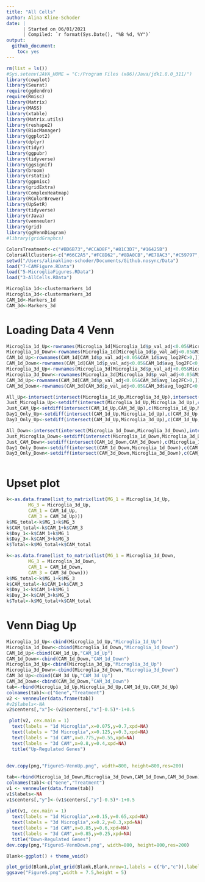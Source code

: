 ```yaml
---
title: "All Cells"
author: Alina Kline-Schoder
date: | 
      | Started on 06/01/2021
      | Compiled: `r format(Sys.Date(), "%B %d, %Y")`
output:
  github_document:
    toc: yes
---
```



```r
rm(list = ls())
#Sys.setenv(JAVA_HOME = "C:/Program Files (x86)/Java/jdk1.8.0_311/")
library(cowplot)
library(Seurat)
require(ggdendro)
require(Rmisc)
library(Matrix)
library(MASS)
library(xtable)
library(Matrix.utils)
library(reshape2)
library(BiocManager)
library(ggplot2)
library(dplyr)
library(tidyr)
library(ggpubr)
library(tidyverse)
library(ggsignif)
library(broom)
library(rstatix)
library(ggpmisc)
library(gridExtra)
library(ComplexHeatmap)
library(RColorBrewer)
library(UpSetR)
library(tidyverse)
library(rJava)
library(venneuler)
library(grid)
library(ggVennDiagram)
#library(gridGraphcs)

ColorsTreatment<-c("#BD6B73","#CCAD8F","#81C3D7","#16425B")
ColorsAllClusters<-c("#66C2A5","#FC8D62","#8DA0CB","#E78AC3","#C59797","#A6D854","#FFD92F","#BA95C7","#D3D942","#FFD92F","#B1A884","#BA95C7")
setwd("/Users/alinakline-schoder/Documents/Github.nosync/Data")
load("7-CAMFigure.RData")
load("5-MicrogliaFigures.RData")
load("3-AllCells.RData")

Microglia_1d<-clustermarkers_1d
Microglia_3d<-clustermarkers_3d
CAM_1d<-Markers_1d
CAM_3d<-Markers_3d
```
# Loading Data 4 Venn
```r
Microglia_1d_Up<-rownames(Microglia_1d[Microglia_1d$p_val_adj<0.05&Microglia_1d$avg_log2FC>0,])
Microglia_1d_Down<-rownames(Microglia_1d[Microglia_1d$p_val_adj<0.05&Microglia_1d$avg_log2FC<0,])
CAM_1d_Up<-rownames(CAM_1d[CAM_1d$p_val_adj<0.05&CAM_1d$avg_log2FC>0,])
CAM_1d_Down<-rownames(CAM_1d[CAM_1d$p_val_adj<0.05&CAM_1d$avg_log2FC<0,])
Microglia_3d_Up<-rownames(Microglia_3d[Microglia_3d$p_val_adj<0.05&Microglia_3d$avg_log2FC>0,])
Microglia_3d_Down<-rownames(Microglia_3d[Microglia_3d$p_val_adj<0.05&Microglia_3d$avg_log2FC<0,])
CAM_3d_Up<-rownames(CAM_3d[CAM_3d$p_val_adj<0.05&CAM_3d$avg_log2FC>0,])
CAM_3d_Down<-rownames(CAM_3d[CAM_3d$p_val_adj<0.05&CAM_3d$avg_log2FC<0,])

All_Up<-intersect(intersect(Microglia_1d_Up,Microglia_3d_Up),intersect(CAM_1d_Up,CAM_3d_Up))
Just_Microglia_Up<-setdiff(intersect(Microglia_1d_Up,Microglia_3d_Up),c(CAM_1d_Up,CAM_3d_Up))
Just_CAM_Up<-setdiff(intersect(CAM_1d_Up,CAM_3d_Up),c(Microglia_1d_Up,Microglia_3d_Up))
Day1_Only_Up<-setdiff(intersect(CAM_1d_Up,Microglia_1d_Up),c(CAM_3d_Up,Microglia_3d_Up))
Day3_Only_Up<-setdiff(intersect(CAM_3d_Up,Microglia_3d_Up),c(CAM_1d_Up,Microglia_1d_Up))

All_Down<-intersect(intersect(Microglia_1d_Down,Microglia_3d_Down),intersect(CAM_1d_Down,CAM_3d_Down))
Just_Microglia_Down<-setdiff(intersect(Microglia_1d_Down,Microglia_3d_Down),c(CAM_1d_Down,CAM_3d_Down))
Just_CAM_Down<-setdiff(intersect(CAM_1d_Down,CAM_3d_Down),c(Microglia_1d_Down,Microglia_3d_Down))
Day1_Only_Down<-setdiff(intersect(CAM_1d_Down,Microglia_1d_Down),c(CAM_3d_Down,Microglia_3d_Down))
Day3_Only_Down<-setdiff(intersect(CAM_3d_Down,Microglia_3d_Down),c(CAM_1d_Down,Microglia_1d_Down))



```


# Upset plot
```r
k<-as.data.frame(list_to_matrix(list(MG_1 = Microglia_1d_Up,
        MG_3 = Microglia_3d_Up,
        CAM_1 = CAM_1d_Up,
        CAM_3 = CAM_3d_Up)))
k$MG_total<-k$MG_1+k$MG_3
k$CAM_total<-k$CAM_1+k$CAM_3
k$Day_1<-k$CAM_1+k$MG_1
k$Day_3<-k$CAM_3+k$MG_3
k$Total<-k$MG_total+k$CAM_total

k<-as.data.frame(list_to_matrix(list(MG_1 = Microglia_1d_Down,
        MG_3 = Microglia_3d_Down,
        CAM_1 = CAM_1d_Down,
        CAM_3 = CAM_3d_Down)))
k$MG_total<-k$MG_1+k$MG_3
k$CAM_total<-k$CAM_1+k$CAM_3
k$Day_1<-k$CAM_1+k$MG_1
k$Day_3<-k$CAM_3+k$MG_3
k$Total<-k$MG_total+k$CAM_total
```




# Venn Diag Up
```r
Microglia_1d_Up<-cbind(Microglia_1d_Up,"Microglia_1d_Up")
Microglia_1d_Down<-cbind(Microglia_1d_Down,"Microglia_1d_Down")
CAM_1d_Up<-cbind(CAM_1d_Up,"CAM_1d_Up")
CAM_1d_Down<-cbind(CAM_1d_Down,"CAM_1d_Down")
Microglia_3d_Up<-cbind(Microglia_3d_Up,"Microglia_3d_Up")
Microglia_3d_Down<-cbind(Microglia_3d_Down,"Microglia_3d_Down")
CAM_3d_Up<-cbind(CAM_3d_Up,"CAM_3d_Up")
CAM_3d_Down<-cbind(CAM_3d_Down,"CAM_3d_Down")
tab<-rbind(Microglia_1d_Up,Microglia_3d_Up,CAM_1d_Up,CAM_3d_Up)
colnames(tab)<-c("Gene","Treatment")
v2 <- venneuler(data.frame(tab))
#v2$labels<-NA
v2$centers[,"x"]<-(v2$centers[,"x"]-0.5)*-1+0.5

 plot(v2, cex.main = 1)
  text(labels = "1d Microglia",x=0.075,y=0.7,xpd=NA)
  text(labels = "3d Microglia",x=0.125,y=0.3,xpd=NA)
  text(labels = "1d CAM",x=0.775,y=0.55,xpd=NA)
  text(labels = "3d CAM",x=0.8,y=0.4,xpd=NA)
  title("Up-Regulated Genes") 
  
  
dev.copy(png,"Figure5-VennUp.png", width=800, height=800,res=200)
```

```r
tab<-rbind(Microglia_1d_Down,Microglia_3d_Down,CAM_1d_Down,CAM_3d_Down)
colnames(tab)<-c("Gene","Treatment")
v1 <- venneuler(data.frame(tab))
v1$labels<-NA
v1$centers[,"y"]<-(v1$centers[,"y"]-0.5)*-1+0.5
  
plot(v1, cex.main = 1)
  text(labels = "1d Microglia",x=0.15,y=0.65,xpd=NA)
  text(labels = "3d Microglia",x=0.2,y=0.3,xpd=NA)
  text(labels = "1d CAM",x=0.85,y=0.6,xpd=NA)
  text(labels = "3d CAM",x=0.85,y=0.25,xpd=NA)
  title("Down-Regulated Genes")
dev.copy(png,"Figure5-VennDown.png", width=800, height=800,res=200)

```



```r
Blank<-ggplot() + theme_void()

plot_grid(Blank,plot_grid(Blank,Blank,nrow=1,labels = c("b","c")),labels = c("a",""),nrow=2)
ggsave("Figure5.png",width = 7.5,height = 5)
```

